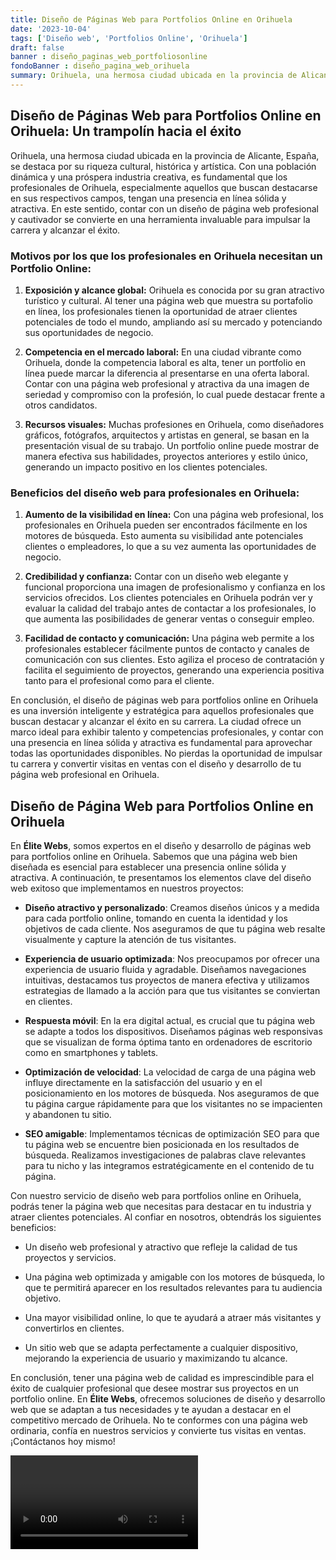 ```yaml
---
title: Diseño de Páginas Web para Portfolios Online en Orihuela
date: '2023-10-04'
tags: ['Diseño web', 'Portfolios Online', 'Orihuela']
draft: false
banner : diseño_paginas_web_portfoliosonline
fondoBanner : diseño_pagina_web_orihuela
summary: Orihuela, una hermosa ciudad ubicada en la provincia de Alicante, España, se destaca por su riqueza cultural, histórica y artística. Con una población dinámica y una próspera industria creativa, es fundamental que los profesionales de Orihuela, especialmente aquellos que buscan destacarse en sus respectivos campos, tengan una presencia en línea sólida y atractiva. En este sentido, contar con un diseño de página web profesional y cautivador se convierte en una herramienta invaluable para impulsar la carrera y alcanzar el éxito.
---
```


## Diseño de Páginas Web para Portfolios Online en Orihuela: Un trampolín hacia el éxito

Orihuela, una hermosa ciudad ubicada en la provincia de Alicante, España, se destaca por su riqueza cultural, histórica y artística. Con una población dinámica y una próspera industria creativa, es fundamental que los profesionales de Orihuela, especialmente aquellos que buscan destacarse en sus respectivos campos, tengan una presencia en línea sólida y atractiva. En este sentido, contar con un diseño de página web profesional y cautivador se convierte en una herramienta invaluable para impulsar la carrera y alcanzar el éxito.

### Motivos por los que los profesionales en Orihuela necesitan un Portfolio Online:

1. **Exposición y alcance global:** Orihuela es conocida por su gran atractivo turístico y cultural. Al tener una página web que muestra su portafolio en línea, los profesionales tienen la oportunidad de atraer clientes potenciales de todo el mundo, ampliando así su mercado y potenciando sus oportunidades de negocio.

2. **Competencia en el mercado laboral:** En una ciudad vibrante como Orihuela, donde la competencia laboral es alta, tener un portfolio en línea puede marcar la diferencia al presentarse en una oferta laboral. Contar con una página web profesional y atractiva da una imagen de seriedad y compromiso con la profesión, lo cual puede destacar frente a otros candidatos.

3. **Recursos visuales:** Muchas profesiones en Orihuela, como diseñadores gráficos, fotógrafos, arquitectos y artistas en general, se basan en la presentación visual de su trabajo. Un portfolio online puede mostrar de manera efectiva sus habilidades, proyectos anteriores y estilo único, generando un impacto positivo en los clientes potenciales.

### Beneficios del diseño web para profesionales en Orihuela:

1. **Aumento de la visibilidad en línea:** Con una página web profesional, los profesionales en Orihuela pueden ser encontrados fácilmente en los motores de búsqueda. Esto aumenta su visibilidad ante potenciales clientes o empleadores, lo que a su vez aumenta las oportunidades de negocio.

2. **Credibilidad y confianza:** Contar con un diseño web elegante y funcional proporciona una imagen de profesionalismo y confianza en los servicios ofrecidos. Los clientes potenciales en Orihuela podrán ver y evaluar la calidad del trabajo antes de contactar a los profesionales, lo que aumenta las posibilidades de generar ventas o conseguir empleo.

3. **Facilidad de contacto y comunicación:** Una página web permite a los profesionales establecer fácilmente puntos de contacto y canales de comunicación con sus clientes. Esto agiliza el proceso de contratación y facilita el seguimiento de proyectos, generando una experiencia positiva tanto para el profesional como para el cliente.

En conclusión, el diseño de páginas web para portfolios online en Orihuela es una inversión inteligente y estratégica para aquellos profesionales que buscan destacar y alcanzar el éxito en su carrera. La ciudad ofrece un marco ideal para exhibir talento y competencias profesionales, y contar con una presencia en línea sólida y atractiva es fundamental para aprovechar todas las oportunidades disponibles. No pierdas la oportunidad de impulsar tu carrera y convertir visitas en ventas con el diseño y desarrollo de tu página web profesional en Orihuela.

<GifSeo />

<Cta />

## Diseño de Página Web para Portfolios Online en Orihuela

En **Élite Webs**, somos expertos en el diseño y desarrollo de páginas web para portfolios online en Orihuela. Sabemos que una página web bien diseñada es esencial para establecer una presencia online sólida y atractiva. A continuación, te presentamos los elementos clave del diseño web exitoso que implementamos en nuestros proyectos:

- **Diseño atractivo y personalizado**: Creamos diseños únicos y a medida para cada portfolio online, tomando en cuenta la identidad y los objetivos de cada cliente. Nos aseguramos de que tu página web resalte visualmente y capture la atención de tus visitantes.

- **Experiencia de usuario optimizada**: Nos preocupamos por ofrecer una experiencia de usuario fluida y agradable. Diseñamos navegaciones intuitivas, destacamos tus proyectos de manera efectiva y utilizamos estrategias de llamado a la acción para que tus visitantes se conviertan en clientes.

- **Respuesta móvil**: En la era digital actual, es crucial que tu página web se adapte a todos los dispositivos. Diseñamos páginas web responsivas que se visualizan de forma óptima tanto en ordenadores de escritorio como en smartphones y tablets.

- **Optimización de velocidad**: La velocidad de carga de una página web influye directamente en la satisfacción del usuario y en el posicionamiento en los motores de búsqueda. Nos aseguramos de que tu página cargue rápidamente para que los visitantes no se impacienten y abandonen tu sitio.

- **SEO amigable**: Implementamos técnicas de optimización SEO para que tu página web se encuentre bien posicionada en los resultados de búsqueda. Realizamos investigaciones de palabras clave relevantes para tu nicho y las integramos estratégicamente en el contenido de tu página.

Con nuestro servicio de diseño web para portfolios online en Orihuela, podrás tener la página web que necesitas para destacar en tu industria y atraer clientes potenciales. Al confiar en nosotros, obtendrás los siguientes beneficios:

- Un diseño web profesional y atractivo que refleje la calidad de tus proyectos y servicios.

- Una página web optimizada y amigable con los motores de búsqueda, lo que te permitirá aparecer en los resultados relevantes para tu audiencia objetivo.

- Una mayor visibilidad online, lo que te ayudará a atraer más visitantes y convertirlos en clientes.

- Un sitio web que se adapta perfectamente a cualquier dispositivo, mejorando la experiencia de usuario y maximizando tu alcance.

En conclusión, tener una página web de calidad es imprescindible para el éxito de cualquier profesional que desee mostrar sus proyectos en un portfolio online. En **Élite Webs**, ofrecemos soluciones de diseño y desarrollo web que se adaptan a tus necesidades y te ayudan a destacar en el competitivo mercado de Orihuela. No te conformes con una página web ordinaria, confía en nuestros servicios y convierte tus visitas en ventas. ¡Contáctanos hoy mismo!

<Video />

<CtaBot job='Portfolios Online' city='Orihuela'/>

<Gmaps query='Orihuela+españa+maps' />